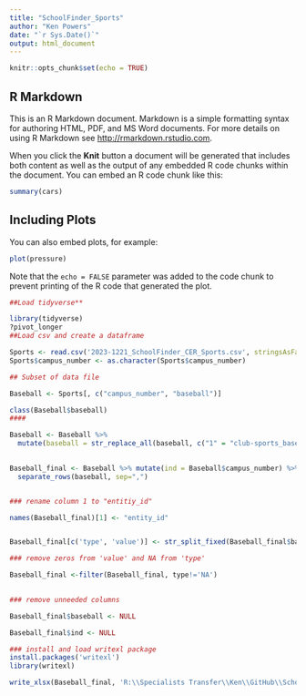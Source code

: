 ```yaml
---
title: "SchoolFinder_Sports"
author: "Ken Powers"
date: "`r Sys.Date()`"
output: html_document
---
```


```r
knitr::opts_chunk$set(echo = TRUE)
```

## R Markdown

This is an R Markdown document. Markdown is a simple formatting syntax for authoring HTML, PDF, and MS Word documents. For more details on using R Markdown see <http://rmarkdown.rstudio.com>.

When you click the **Knit** button a document will be generated that includes both content as well as the output of any embedded R code chunks within the document. You can embed an R code chunk like this:

```r
summary(cars)
```

## Including Plots

You can also embed plots, for example:

```r
plot(pressure)
```

Note that the `echo = FALSE` parameter was added to the code chunk to prevent printing of the R code that generated the plot.

```r
##Load tidyverse**

library(tidyverse)
?pivot_longer
##Load csv and create a dataframe

Sports <- read.csv('2023-1221_SchoolFinder_CER_Sports.csv', stringsAsFactors = FALSE, header = TRUE)
Sports$campus_number <- as.character(Sports$campus_number)

## Subset of data file

Baseball <- Sports[, c("campus_number", "baseball")]

class(Baseball$baseball)
####

Baseball <- Baseball %>%
  mutate(baseball = str_replace_all(baseball, c("1" = "club-sports_baseball-boys", "2" = "uil-sports_baseball-boys", "3" = "club-sports_baseball-girls", "4" = "uil-sports_baseball-girls", "5" = "club-sports_baseball-coed", "6" = "uil-sports_baseball-coed", "-99" = "NA")))
  

Baseball_final <- Baseball %>% mutate(ind = Baseball$campus_number) %>%
  separate_rows(baseball, sep=",") 


### rename column 1 to "entitiy_id"

names(Baseball_final)[1] <- "entity_id"


Baseball_final[c('type', 'value')] <- str_split_fixed(Baseball_final$baseball, '_', 2)

### remove zeros from 'value' and NA from 'type'

Baseball_final <-filter(Baseball_final, type!='NA')
  

### remove unneeded columns

Baseball_final$baseball <- NULL

Baseball_final$ind <- NULL

### install and load writexl package
install.packages('writexl')
library(writexl)

write_xlsx(Baseball_final, 'R:\\Specialists Transfer\\Ken\\GitHub\\Schoolfinder_Sports\\Baseball_final.xlsx')


```













